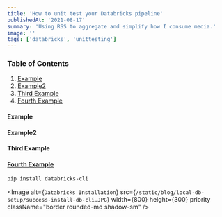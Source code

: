 ```yaml
---
title: 'How to unit test your Databricks pipeline'
publishedAt: '2021-08-17'
summary: 'Using RSS to aggregate and simplify how I consume media.'
image: ''
tags: ['databricks', 'unittesting']
---
```


### Table of Contents
1. [Example](#example)
2. [Example2](#example2)
3. [Third Example](#third-example)
4. [Fourth Example](#fourth-example)


#### Example
#### Example2
#### Third Example
#### [Fourth Example](http://www.fourthexample.com) 

```bash
pip install databricks-cli
```
<Image
  alt={`Databricks Installation`}
  src={`/static/blog/local-db-setup/success-install-db-cli.JPG`}
  width={800}
  height={300}
  priority
  className="border rounded-md shadow-sm"
/>



